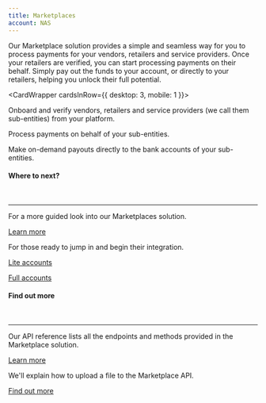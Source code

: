 ```yaml
--- 
title: Marketplaces
account: NAS
---
```


Our Marketplace solution provides a simple and seamless way for you to process payments for your vendors, retailers and service providers. Once your retailers are verified, you can start processing payments on their behalf. Simply pay out the funds to your account, or directly to your retailers, helping you unlock their full potential.

<CardWrapper cardsInRow={{ desktop: 3, mobile: 1 }}>
<Card variant="media" title="Onboard sub-entities" imgSrc="/NAS/Marketplaces/onboard-sub-entities.svg" href="/marketplaces/onboarding">

Onboard and verify vendors, retailers and service providers (we call them sub-entities) from your platform.

</Card>
<Card variant="media" title="Accept a payment" imgSrc="/NAS/Marketplaces/accept-a-payment.svg" href="/marketplaces/payments">

Process payments on behalf of your sub-entities.

</Card>
<Card variant="media" title="Make payouts" imgSrc="/NAS/Marketplaces/about-making-payouts.svg" href="/marketplaces/payouts">

Make on-demand payouts directly to the bank accounts of your sub-entities.

</Card>
</CardWrapper>

#### Where to next?

<br />

<hr />

<ContentPanel title="Understand your account structure"  imgSrc="/NAS/Marketplaces/icon-optimise-data.svg">

For a more guided look into our Marketplaces solution.

[Learn more](/marketplaces/account-structure)

</ContentPanel>
<ContentPanel title="Quick start" imgSrc="/NAS/Marketplaces/icon-reconciliation.svg"  withBorder={false}>

For those ready to jump in and begin their integration.

[Lite accounts](/marketplaces/quick-start-lite)

[Full accounts](/marketplaces/quick-start-full)


</ContentPanel>

#### Find out more

<br />

<hr />

<ContentPanel title="Marketplace API reference" imgSrc="/NAS/Marketplaces/icon-merchant.svg" >

Our API reference lists all the endpoints and methods provided in the Marketplace solution.

[Learn more](https://api-reference.checkout.com/preview/crusoe/#tag/Marketplace)

</ContentPanel>
<ContentPanel title="Upload a file" imgSrc="/NAS/Marketplaces/icon-payout.svg"  withBorder={false}>

We'll explain how to upload a file to the Marketplace API.

[Find out more](/marketplaces/manage-accounts/upload-a-file)

</ContentPanel>
